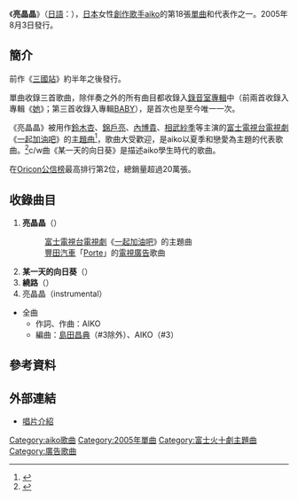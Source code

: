 {{Infobox Single
|Name       = 亮晶晶<br />{{lang|ja|キラキラ}}
|Artist     = [[aiko|aiko]]
|Album      = [[她_(aiko專輯)|她]]
|Released   = 2005年8月3日
|Format     = 
|Recorded   = 
|Genre      = [[J-POP|J-POP]]
|Length     = 19分48秒
|Label      = [[PONY_CANYON|PONY CANYON]]
|Writer     = [[aiko|aiko]]
|Producer   = 
|Certification = 白金（[[日本唱片協會|日本唱片協會]]）
|Chart position = * 週間最高排行第1位（[[Oricon公信榜|Oricon]]）
* 2005年度年間排行第44位（[[Oricon公信榜|Oricon]]）
|Last single = [[三國站_(單曲)|三國站]]<br />（2005年）
|This single = '''亮晶晶'''<br />（2005年）
|Next single = [[STAR_(aiko單曲)|STAR]]<br />（2005年）
}}
《'''亮晶晶'''》（[[日語|日語]]：{{lang|ja|'''キラキラ'''}}），[[日本|日本]]女性[[創作歌手|創作歌手]][[aiko|aiko]]的第18張[[單曲|單曲]]和代表作之一。2005年8月3日發行。

==簡介==
前作《[[三國站_(單曲)|三國站]]》約半年之後發行。

單曲收錄三首歌曲，除伴奏之外的所有曲目都收錄入[[錄音室專輯|錄音室專輯]]中（前兩首收錄入專輯《[[她_(aiko專輯)|她]]》；第三首收錄入專輯[[BABY_(aiko專輯)|BABY]]），是首次也是至今唯一一次。

《亮晶晶》被用作[[鈴木杏|鈴木杏]]、[[錦戶亮|錦戶亮]]、[[內博貴|內博貴]]、[[相武紗季|相武紗季]]等主演的[[富士電視台|富士電視台]][[日本電視劇|電視劇]]《[[一起加油吧|一起加油吧]]》的[[主題曲|主題曲]]<ref>[http://oops-music.com/info/view_news.html?nid=17911 {{lang|ja|aikoがニューシングル“キラキラ”発売}}]{{dead link|date=2017年11月 |bot=InternetArchiveBot |fix-attempted=yes }}</ref>，歌曲大受歡迎，是aiko以夏季和戀愛為主題的代表歌曲。<ref>[http://www.zakzak.co.jp/society/gooranking/news/20100807/gor1008071308000-n2.htm {{lang|ja|カラオケで女子が歌うとカワイイ女性シンガーランキング}}]{{dead link|date=2017年11月 |bot=InternetArchiveBot |fix-attempted=yes }}</ref>c/w曲《某一天的向日葵》是描述aiko學生時代的歌曲。

在[[Oricon公信榜|Oricon公信榜]]最高排行第2位，總銷量超過20萬張。

==收錄曲目==
# '''亮晶晶'''（{{lang|ja|キラキラ}}）
#:[[富士電視台|富士電視台]][[日本電視劇|電視劇]]《[[一起加油吧|一起加油吧]]》的主題曲
#:[[豐田汽車|豐田汽車]]「[[豐田Porte|Porte]]」的[[電視廣告|電視廣告]]歌曲
# '''某一天的向日葵'''（{{lang|ja|ある日のひまわり}}）
# '''繞路'''（{{lang|ja|より道}}）
# 亮晶晶（instrumental）

*全曲
** 作詞、作曲：AIKO
** 編曲：[[島田昌典|島田昌典]]（#3除外）、AIKO（#3）

==參考資料==
{{reflist}}

==外部連結==
*[https://web.archive.org/web/20110908012707/http://hp.ponycanyon.co.jp/pchp/cgi-bin/PCHPM.pl?TRGID=PCHP_SKH_1010&CMD=DSP&DSP_SKHBNG=200500001595&DSP_SKHKETSEQ=001 唱片介紹]

{{Aiko}}
{{富士火十劇主題曲2000年代後半部}}
{{DEFAULTSORT:Kira Kira}}
[[Category:aiko歌曲|Category:aiko歌曲]]
[[Category:2005年單曲|Category:2005年單曲]]
[[Category:富士火十劇主題曲|Category:富士火十劇主題曲]]
[[Category:廣告歌曲|Category:廣告歌曲]]